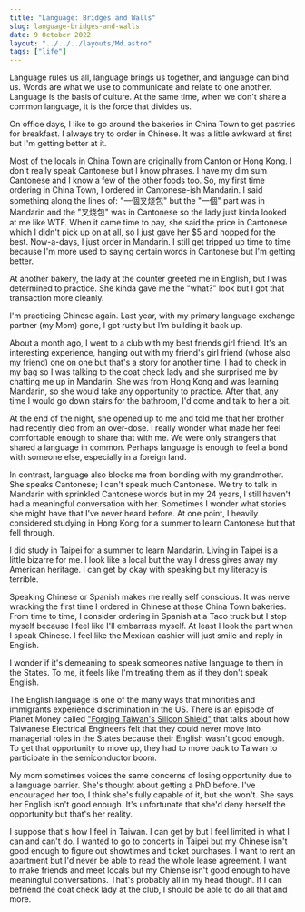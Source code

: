 ```yaml
---
title: "Language: Bridges and Walls"
slug: language-bridges-and-walls
date: 9 October 2022
layout: "../../../layouts/Md.astro"
tags: ["life"]
---
```


Language rules us all, language brings us together, and language can bind us.
Words are what we use to communicate and relate to one another.
Language is the basis of culture.
At the same time, when we don't share a common language, it is the force that divides us.

On office days, I like to go around the bakeries in China Town to get pastries for breakfast.
I always try to order in Chinese.
It was a little awkward at first but I'm getting better at it.

Most of the locals in China Town are originally from Canton or Hong Kong.
I don't really speak Cantonese but I know phrases.
I have my dim sum Cantonese and I know a few of the other foods too.
So, my first time ordering in China Town, I ordered in Cantonese-ish Mandarin.
I said something along the lines of: "一個叉烧包" but the "一個" part was in Mandarin
and the "叉烧包" was in Cantonese so the lady just kinda looked at me like WTF.
When it came time to pay, she said the price in Cantonese which I didn't pick up on at all, so
I just gave her $5 and hopped for the best.
Now-a-days, I just order in Mandarin. I still get tripped up time to time
because I'm more used to saying certain words in Cantonese but I'm getting better.

At another bakery, the lady at the counter greeted me in English,
but I was determined to practice.
She kinda gave me the "what?" look but I got that transaction more cleanly.

I'm practicing Chinese again.
Last year, with my primary language exchange partner (my Mom) gone, I got rusty but I'm building it back up.

About a month ago, I went to a club with my best friends girl friend.
It's an interesting experience, hanging out with my friend's girl friend (whose also my friend) one on one
but that's a story for another time.
I had to check in my bag so I was talking to the coat check lady and she surprised me
by chatting me up in Mandarin.
She was from Hong Kong and was learning Mandarin, so she would take any opportunity to practice.
After that, any time I would go down stairs for the bathroom, I'd come and
talk to her a bit.

At the end of the night, she opened up to me and told me that her brother had recently died from an over-dose.
I really wonder what made her feel comfortable enough to share that with me.
We were only strangers that shared a language in common.
Perhaps language is enough to feel a bond with someone else, especially in a foreign land.

In contrast, language also blocks me from bonding with my grandmother.
She speaks Cantonese; I can't speak much Cantonese.
We try to talk in Mandarin with sprinkled Cantonese words but in my 24 years, I still haven't
had a meaningful conversation with her.
Sometimes I wonder what stories she might have that I've never heard before.
At one point, I heavily considered studying in Hong Kong for a summer to learn Cantonese but that
fell through.

I did study in Taipei for a summer to learn Mandarin.
Living in Taipei is a little bizarre for me.
I look like a local but the way I dress gives away my American heritage.
I can get by okay with speaking but my literacy is terrible.

Speaking Chinese or Spanish makes me really self conscious.
It was nerve wracking the first time I ordered in Chinese at those China Town bakeries.
From time to time, I consider ordering in Spanish at a Taco truck but I stop myself
because I feel like I'll embarrass myself.
At least I look the part when I speak Chinese.
I feel like the Mexican cashier will just smile and reply in English.

I wonder if it's demeaning to speak someones native language to them in the States.
To me, it feels like I'm treating them as if they don't speak English.

The English language is one of the many ways that minorities and immigrants experience
discrimination in the US.
There is an episode of Planet Money called
["Forging Taiwan's Silicon Shield"](https://www.npr.org/2022/10/07/1127595393/taiwan-miracle-semiconductor-silicon-shield-china)
that talks about how Taiwanese Electrical Engineers felt that they could never move into managerial
roles in the States because their English wasn't good enough.
To get that opportunity to move up, they had to move back to Taiwan to participate in the
semiconductor boom.

My mom sometimes voices the same concerns of losing opportunity due to a language barrier.
She's thought about getting a PhD before.
I've encouraged her too, I think she's fully capable of it, but she won't.
She says her English isn't good enough.
It's unfortunate that she'd deny herself the opportunity but that's her reality.

I suppose that's how I feel in Taiwan.
I can get by but I feel limited in what I can and can't do.
I wanted to go to concerts in Taipei but my Chinese isn't good enough to figure out
showtimes and ticket purchases.
I want to rent an apartment but I'd never be able to read the whole lease agreement.
I want to make friends and meet locals but my Chiense isn't good enough to have meaningful conversations.
That's probably all in my head though.
If I can befriend the coat check lady at the club, I should be able to do
all that and more.
